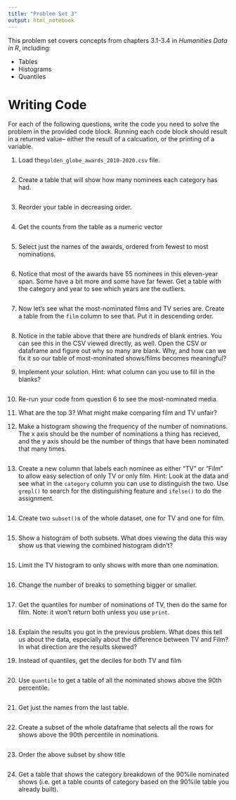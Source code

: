 ```yaml
---
title: "Problem Set 3"
output: html_notebook
---
```


This problem set covers concepts from chapters 3.1-3.4 in *Humanities Data in R*, including:

* Tables
* Histograms
* Quantiles


# Writing Code
For each of the following questions, write the code you need to solve the problem in the provided code block. Running each code block should result in a returned value-- either the result of a calcuation, or the printing of a variable. 

1. Load the`golden_globe_awards_2010-2020.csv` file.
```r

```

2. Create a table that will show how many nominees each category has had.

```r

```

3. Reorder your table in decreasing order.
```r

```

4. Get the counts from the table as a numeric vector
```r

```

5. Select just the names of the awards, ordered from fewest to most nominations.
```r

```

6. Notice that most of the awards have 55 nominees in this eleven-year span. Some have a bit more and some have far fewer. Get a table with the category and year to see which years are the outliers.
```r

```

7. Now let's see what the most-nominated films and TV series are. Create a table from the `film` column to see that. Put it in descending order.
```r

```

8. Notice in the table above that there are hundreds of blank entries. You can see this in the CSV viewed directly, as well. Open the CSV or dataframe and figure out why so many are blank. Why, and how can we fix it so our table of most-moninated shows/films becomes meaningful?



9. Implement your solution. Hint: what column can you use to fill in the blanks?
```r


```

10. Re-run your code from question 6 to see the most-nominated media. 



11. What are the top 3? What might make comparing film and TV unfair?


12. Make a histogram showing the frequency of the number of nominations. The x axis should be the number of nominations a thing has recieved, and the y axis should be the number of things that have been nominated that many times.
```r


```

13. Create a new column that labels each nominee as either "TV" or "Film" to allow easy selection of only TV or only film. Hint: Look at the data and see what in the `category` column you can use to distinguish the two. Use `grepl()` to search for the distinguishing feature and `ifelse()` to do the assignment.
```r


```

14. Create two `subset()`s of the whole dataset, one for TV and one for film.
```r


```

15. Show a histogram of both subsets. What does viewing the data this way show us that viewing the combined histogram didn't?
```r


```

15. Limit the TV histogram to only shows with more than one nomination.
```r

```

16. Change the number of breaks to something bigger or smaller.
```r

```


17. Get the quantiles for number of nominations of TV, then do the same for film. Note: it won't return both unless you use `print`.
```r

```

18. Explain the results you got in the previous problem. What does this tell us about the data, especially about the difference between TV and Film? In what direction are the results skewed?
 
 
19. Instead of quantiles, get the deciles for both TV and film
```r

```

20. Use `quantile` to get a table of all the nominated shows above the 90th percentile.
```r

```

21. Get just the names from the last table.
```r

```

22. Create a subset of the whole dataframe that selects all the rows for shows above the 90th percentile in nominations. 
```r


```

23. Order the above subset by show title
```r

```

24. Get a table that shows the category breakdown of the 90%ile nominated shows (i.e. get a table counts of category based on the 90%ile table you already built).
```r

```